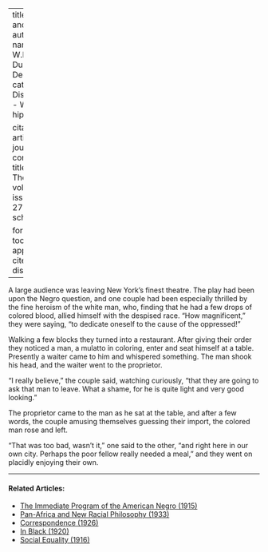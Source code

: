 
---
title: 'Precept and Practice'
author:
  - name:
      given: W.E.B.
      family: Du Bois
date: Dec. 1910
categories: 
  - Discrimination
  - White hipocrisy

citation: 
  type: article-journal
  container-title: The Crisis
  volume: 1
  issue: 2
  page: 27
google-scholar: true

format:
  html:
    toc: false
    appendix-cite-as: display
---


A large audience was leaving New York's finest theatre. The play had been upon the Negro question, and one couple had been especially thrilled by the fine heroism of the white man, who, finding that he had a few drops of colored blood, allied himself with the despised race. "How magnificent," they were saying, "to dedicate oneself to the cause of the oppressed!"

Walking a few blocks they turned into a restaurant. After giving their order they noticed a man, a mulatto in coloring, enter and seat himself at a table. Presently a waiter came to him and whispered something. The man shook his head, and the waiter went to the proprietor.

 "I really believe," the couple said, watching curiously, "that they are going to ask that man to leave. What a shame, for he is quite light and very good looking."

The proprietor came to the man as he sat at the table, and after a few words, the couple amusing themselves guessing their import, the colored man rose and left.

"That was too bad, wasn't it," one said to the other, "and right here in our own city. Perhaps the poor fellow really needed a meal," and they went on placidly enjoying their own.

<!-- Similar articles start here -->

<hr>
#### Related Articles:

* [The Immediate Program of the  American Negro (1915)](/Volumes/09/06/immediate_program.html)
* [Pan-Africa and New Racial Philosophy (1933)](/Volumes/40/11/panafrica_and_new_racial_philosophy.html)
* [Correspondence (1926)](/Volumes/31/05/correspondence.html)
* [In Black (1920)](/Volumes/20/06/in_black.html)
* [Social Equality (1916)](/Volumes/12/01/social_equality.html)

<!-- Similar articles end here -->